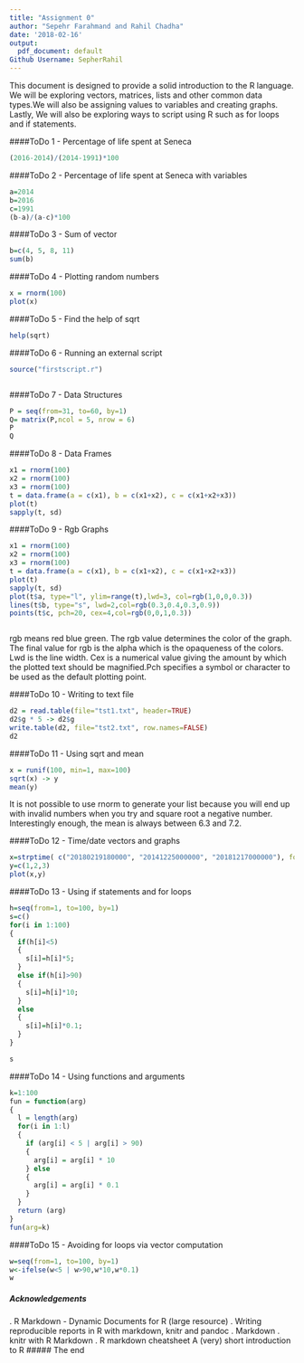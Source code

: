 ```yaml
---
title: "Assignment 0"
author: "Sepehr Farahmand and Rahil Chadha"
date: '2018-02-16'
output:
  pdf_document: default
Github Username: SepherRahil
---
```


This document is designed to provide a solid introduction to the R language. We will be exploring vectors, matrices, lists and other common data types.We will also be assigning values to variables and creating graphs. Lastly, We will also be exploring ways to script using R such as for loops and if statements. 

####ToDo 1 - Percentage of life spent at Seneca
```r
(2016-2014)/(2014-1991)*100
```
####ToDo 2 - Percentage of life spent at Seneca with variables
```r
a=2014
b=2016
c=1991
(b-a)/(a-c)*100
```
####ToDo 3 - Sum of vector 
```r
b=c(4, 5, 8, 11)
sum(b)
```
####ToDo 4 - Plotting random numbers
```r
x = rnorm(100)
plot(x)
```

####ToDo 5 - Find the help of sqrt
```r
help(sqrt)
```

####ToDo 6 - Running an external script
```r
source("firstscript.r")



```

####ToDo 7 - Data Structures
```r
P = seq(from=31, to=60, by=1)
Q= matrix(P,ncol = 5, nrow = 6)
P
Q
```

####ToDo 8 - Data Frames
```r

x1 = rnorm(100)
x2 = rnorm(100)
x3 = rnorm(100)
t = data.frame(a = c(x1), b = c(x1+x2), c = c(x1+x2+x3))
plot(t)
sapply(t, sd)
```

####ToDo 9 - Rgb Graphs
```r

x1 = rnorm(100)
x2 = rnorm(100)
x3 = rnorm(100)
t = data.frame(a = c(x1), b = c(x1+x2), c = c(x1+x2+x3))
plot(t)
sapply(t, sd)
plot(t$a, type="l", ylim=range(t),lwd=3, col=rgb(1,0,0,0.3))
lines(t$b, type="s", lwd=2,col=rgb(0.3,0.4,0.3,0.9))
points(t$c, pch=20, cex=4,col=rgb(0,0,1,0.3))



```
rgb means red blue green. The rgb value determines the color of the graph.
The final value for rgb is the alpha which is the opaqueness of the colors. 
Lwd is the line width. Cex is a numerical value giving the amount by which
the plotted text should be magnified.Pch specifies a symbol or character
to be used as the default plotting point.

####ToDo 10 - Writing to text file
```r
d2 = read.table(file="tst1.txt", header=TRUE)
d2$g * 5 -> d2$g
write.table(d2, file="tst2.txt", row.names=FALSE)
d2
```
####ToDo 11 - Using sqrt and mean
```r
x = runif(100, min=1, max=100)
sqrt(x) -> y
mean(y)
```
It is not possible to use rnorm to generate your list because you will end
up with invalid numbers when you try and square root a negative number.
Interestingly enough, the mean is always between 6.3 and 7.2.

####ToDo 12 - Time/date vectors and graphs
```r
x=strptime( c("20180219180000", "20141225000000", "20181217000000"), format="%Y%m%d%H%M%S")
y=c(1,2,3)
plot(x,y)
```


####ToDo 13 - Using if statements and for loops
```r
h=seq(from=1, to=100, by=1)
s=c()
for(i in 1:100)
{
  if(h[i]<5)
  {
    s[i]=h[i]*5;
  }
  else if(h[i]>90)
  {
    s[i]=h[i]*10;
  }
  else
  {
    s[i]=h[i]*0.1;
  }
}

s
```

####ToDo 14 - Using functions and arguments
```r
k=1:100
fun = function(arg)
{
  l = length(arg)
  for(i in 1:l)
  {
    if (arg[i] < 5 | arg[i] > 90)
    {
      arg[i] = arg[i] * 10
    } else
    {
      arg[i] = arg[i] * 0.1
    }
  }
  return (arg)
}
fun(arg=k)

```

####ToDo 15 - Avoiding for loops via vector computation
```r
w=seq(from=1, to=100, by=1)
w<-ifelse(w<5 | w>90,w*10,w*0.1)
w
```


##### Acknowledgements 
.	R Markdown - Dynamic Documents for R (large resource)
.	Writing reproducible reports in R with markdown, knitr and pandoc
.	Markdown
.	knitr with R Markdown
.	R markdown cheatsheet
A (very) short introduction to R
##### The end




